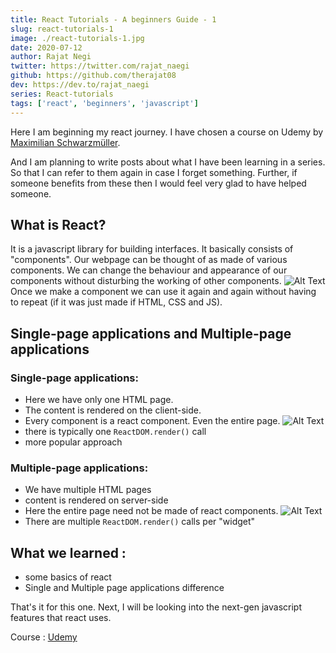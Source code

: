 ```yaml
---
title: React Tutorials - A beginners Guide - 1
slug: react-tutorials-1
image: ./react-tutorials-1.jpg
date: 2020-07-12
author: Rajat Negi
twitter: https://twitter.com/rajat_naegi
github: https://github.com/therajat08
dev: https://dev.to/rajat_naegi
series: React-tutorials
tags: ['react', 'beginners', 'javascript']
---
```


Here I am beginning my react journey. I have chosen a course on Udemy by [Maximilian Schwarzmüller](twitter/com/@maxedapps).

And I am planning to write posts about what I have been learning in a series. So that I can refer to them again in case I forget something. Further, if someone benefits from these then I would feel very glad to have helped someone.

## What is React?
It is a javascript library for building interfaces. It basically consists of "components". Our webpage can be thought of as made of various components. We can change the behaviour and appearance of our components without disturbing the working of other components.
![Alt Text](https://ik.imagekit.io/thewebdev/React-Tutorials/1/1_WaIYVEWLz.jpg)
Once we make a component we can use it again and again without having to repeat (if it was just made if HTML, CSS and JS).

## Single-page applications and Multiple-page applications
### Single-page applications:

- Here we have only one HTML page.
- The content is rendered on the client-side.
- Every component is a react component. Even the entire page.
![Alt Text](https://ik.imagekit.io/thewebdev/React-Tutorials/1/2_rgiuwJqvAo.jpg)
- there is typically one `ReactDOM.render()` call
- more popular approach

### Multiple-page applications:
- We have multiple HTML pages
- content is rendered on server-side
- Here the entire page need not be made of react components.
![Alt Text](https://ik.imagekit.io/thewebdev/React-Tutorials/1/3_dJ0VTh4p18.jpg)
- There are multiple `ReactDOM.render()` calls per "widget"

## What we learned :
- some basics of react
- Single and Multiple page applications difference

That's it for this one. Next, I will be looking into the next-gen javascript features that react uses.

Course : [Udemy](https://www.udemy.com/course/react-the-complete-guide-incl-redux/)